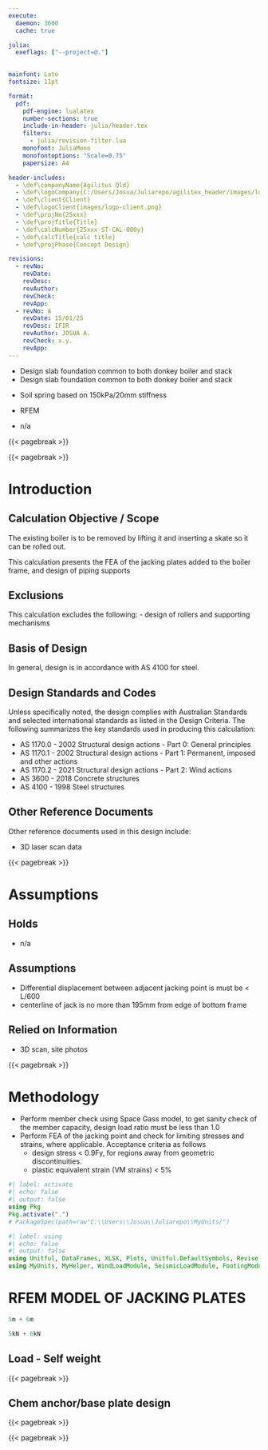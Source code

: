 ---
execute:
  daemon: 3600
  cache: true

julia: 
  exeflags: ["--project=@."]    
  

mainfont: Lato
fontsize: 11pt

format:
  pdf:
    pdf-engine: lualatex
    number-sections: true 
    include-in-header: julia/header.tex
    filters:
      - julia/revision-filter.lua
    monofont: JuliaMono
    monofontoptions: "Scale=0.75"
    papersize: A4

header-includes:
  - \def\companyName{Agilitus Qld}
  - \def\logoCompany{C:/Users/Josua/Juliarepo/agilitex_header/images/logo-agilitus.png}
  - \def\client{Client}
  - \def\logoClient{images/logo-client.png}
  - \def\projNo{25xxx}
  - \def\projTitle{Title}
  - \def\calcNumber{25xxx-ST-CAL-000y}
  - \def\calcTitle{calc title}
  - \def\projPhase{Concept Design} 

revisions:
  - revNo: 
    revDate:  
    revDesc:  
    revAuthor:  
    revCheck:  
    revApp: 
  - revNo: A
    revDate: 15/01/25
    revDesc: IFIR
    revAuthor: JOSUA A.
    revCheck: x.y.
    revApp: 
---

```{=latex}
\coverpageHeader{Calculation Objective / Scope}
```
* Design slab foundation common to both donkey boiler and stack
* Design slab foundation common to both donkey boiler and stack


```{=latex}
\coverpageHeader{Calculation Assumptions} 
```
- Soil spring based on 150kPa/20mm stiffness

```{=latex}
\coverpageHeader{Software Used} 
```
* RFEM

```{=latex}
\coverpageHeader{Holds} 
``` 

* n/a 


{{< pagebreak >}}

<!-- add TOC using latex -->
```{=latex}
\tableofcontents
```

{{< pagebreak >}}


# Introduction {#sec-intro}

## Calculation Objective / Scope

The existing boiler is to be removed by lifting it and inserting a skate
so it can be rolled out.

This calculation presents the FEA of the jacking plates added to the
boiler frame, and design of piping supports

## Exclusions

This calculation excludes the following: - design of rollers and
supporting mechanisms

## Basis of Design

In general, design is in accordance with AS 4100 for steel.

## Design Standards and Codes

Unless specifically noted, the design complies with Australian Standards
and selected international standards as listed in the Design Criteria.
The following summarizes the key standards used in producing this
calculation:

-   AS 1170.0 - 2002 Structural design actions - Part 0: General
    principles
-   AS 1170.1 - 2002 Structural design actions - Part 1: Permanent,
    imposed and other actions
-   AS 1170.2 - 2021 Structural design actions - Part 2: Wind actions
-   AS 3600 - 2018 Concrete structures
-   AS 4100 - 1998 Steel structures

## Other Reference Documents

Other reference documents used in this design include:

-   3D laser scan data

{{< pagebreak >}}

# Assumptions

## Holds

-   n/a

## Assumptions {#sec-assumptions}
 
-   Differential displacement between adjacent jacking point is must be < L/600
-   centerline of jack is no more than 195mm from edge of bottom frame

## Relied on Information

-   3D scan, site photos

{{< pagebreak >}}

# Methodology

-   Perform member check using Space Gass model, to get sanity check of the member capacity, design load ratio must be less than 1.0
-   Perform FEA of the jacking point and check for limiting stresses and strains, where applicable. Acceptance criteria as follows
    - design stress < 0.9Fy, for regions away from geometric discontinuities.
    - plastic equivalent strain (VM strains) < 5%


```{julia}
#| label: activate
#| echo: false
#| output: false
using Pkg
Pkg.activate(".")
# PackageSpec(path=raw"C:\\Users\\Josua\\Juliarepo\\MyUnits/") 
``` 

```{julia}
#| label: using
#| echo: false
#| output: false
using Unitful, DataFrames, XLSX, Plots, Unitful.DefaultSymbols, Revise
using MyUnits, MyHelper, WindLoadModule, SeismicLoadModule, FootingModule, ConcreteModule
```

# RFEM MODEL OF JACKING PLATES

```{julia}
5m + 6m
```

```{julia}
5kN + 6kN
```

## Load - Self weight

{{< pagebreak >}}

## Chem anchor/base plate design

```{=latex}
\includepdf[pages=-, fitpaper=true, rotateoversize=true]{pdf-to-embed/chemset.pdf}
```

{{< pagebreak >}}

 ```{=latex }
 \appendixHeader{Appendix B}
 ``` 

{{< pagebreak >}}


 ```{=latex }
\appendixHeader{Appendix A  \\ Preliminary Pump Information}
\addcontentsline{toc}{section}{Appendix A - Preliminary Pump Information}
 ``` 